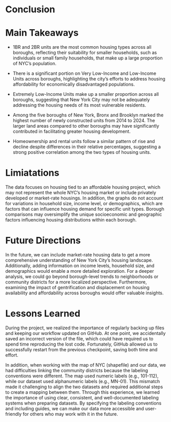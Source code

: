 # Conclusion
# Main Takeaways
- 1BR and 2BR units are the most common housing types across all boroughs, reflecting their suitability for smaller households, such as individuals or small family households, that make up a large proportion of NYC’s population.

- There is a significant portion on Very Low-Income and Low-Income Units across boroughs, highlighting the city's efforts to address housing affordability for economically disadvantaged populations.

- Extremely Low-Income Units make up a smaller proportion across all boroughs, suggesting that New York City may not be adequately addressing the housing needs of its most vulnerable residents.

- Among the five boroughs of New York, Bronx and Brooklyn marked the highest number of newly constructed units from 2014 to 2024. The larger land areas compared to other boroughs may have significantly contributed in facilitating greater housing development.

- Homeownership and rental units follow a similar pattern of rise and decline despite differences in their relative percentages, suggesting a strong positive correlation among the two types of housing units.


# Limiatations
The data focuses on housing tied to an affordable housing project, which may not represent the whole NYC's housing market or include privately developed or market-rate housings.
In addition, the graphs do not account for variations in household size, income level, or demographics, which are factors that can influence housing demand for specific unit types. Borough comparisons may oversimplify the unique socioeconomic and geographic factors influencing housing distributions within each borough.


# Future Directions
In the future, we can include market-rate housing data to get a more comprehensive understanding of New York City's housing landscape. Additionally, adding information on income levels, household size, and demographics would enable a more detailed exploration. For a deeper analysis, we could go beyond borough-level trends to neighborhoods or community districts for a more localized perspective. Furthermore, examining the impact of gentrification and displacement on housing availability and affordability across boroughs would offer valuable insights.


# Lessons Learned 
During the project, we realized the importance of regularly backing up files and keeping our workflow updated on GitHub. At one point, we accidentally saved an incorrect version of the file, which could have required us to spend time reproducing the lost code. Fortunately, GitHub allowed us to successfully restart from the previous checkpoint, saving both time and effort.

In addition, when working with the map of NYC (shapefile) and our data, we had difficulties linking the community districts because the labeling conventions were different. The map used numeric labels (e.g., 101-112), while our dataset used alphanumeric labels (e.g., MN-01). This mismatch made it challenging to align the two datasets and required additional steps to create a mapping between them. Through this experience, we learned the importance of using clear, consistent, and well-documented labeling systems when preparing datasets. By specifying the labeling conventions and including guides, we can make our data more accessible and user-friendly for others who may work with it in the future.
